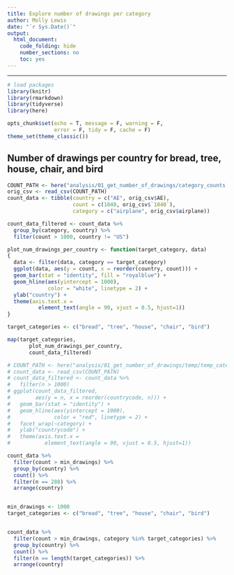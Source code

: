 ```yaml
---
title: Explore number of drawings per category
author: Molly Lewis 
date: "`r Sys.Date()`"
output: 
  html_document:
    code_folding: hide
    number_sections: no
    toc: yes
---
```

  
******

```r
# load packages
library(knitr)
library(rmarkdown)
library(tidyverse)
library(here)

opts_chunk$set(echo = T, message = F, warning = F, 
               error = F, tidy = F, cache = F)
theme_set(theme_classic())

```

## Number of drawings per country for bread, tree, house, chair, and bird
```r
COUNT_PATH <- here("analysis/01_get_number_of_drawings/category_counts.csv")
orig_csv <- read_csv(COUNT_PATH) 
count_data <- tibble(country = c("AE", orig_csv$AE), 
                     count = c(1040, orig_csv$`1040`), 
                     category = c("airplane", orig_csv$airplane)) 

count_data_filtered <- count_data %>%
  group_by(category, country) %>%
  filter(count > 1000, country != "US")

plot_num_drawings_per_country <- function(target_category, data)
{
  data <- filter(data, category == target_category)
  ggplot(data, aes(y = count, x = reorder(country, count))) +
  geom_bar(stat = "identity", fill = "royalblue") +
  geom_hline(aes(yintercept = 1000),
             color = "white", linetype = 2) +
  ylab("country") +
  theme(axis.text.x = 
          element_text(angle = 90, vjust = 0.5, hjust=1))
}

target_categories <- c("bread", "tree", "house", "chair", "bird")

map(target_categories,
       plot_num_drawings_per_country,
       count_data_filtered)

# COUNT_PATH <- here("analysis/01_get_number_of_drawings/temp/temp_category_counts.csv")
# count_data <- read_csv(COUNT_PATH)
# count_data_filtered <- count_data %>%
#   filter(n > 1000)
# ggplot(count_data_filtered,
#        aes(y = n, x = reorder(countrycode, n))) +
#   geom_bar(stat = "identity") +
#   geom_hline(aes(yintercept = 1000),
#              color = "red", linetype = 2) +
#   facet_wrap(~category) +
#   ylab("countrycode") +
#   theme(axis.text.x =
#           element_text(angle = 90, vjust = 0.5, hjust=1))

```

```r
count_data %>%
  filter(count > min_drawings) %>%
  group_by(country) %>%
  count() %>%
  filter(n == 288) %>%
  arrange(country)


min_drawings <- 1000
target_categories <- c("bread", "tree", "house", "chair", "bird")


count_data %>%
  filter(count > min_drawings, category %in% target_categories) %>%
  group_by(country) %>%
  count() %>%
  filter(n == length(target_categories)) %>%
  arrange(country)
```

